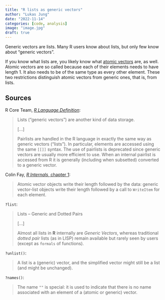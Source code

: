 ```yaml
---
title: "R lists as generic vectors"
author: "Lukas Jung"
date: "2022-11-14"
categories: [code, analysis]
image: "image.jpg"
draft: true
---
```


Generic vectors are lists. Many R users know about lists, but only few know about "generic vectors".

If you know what lists are, you likely know what [atomic vectors](https://adv-r.hadley.nz/vectors-chap.html#atomic-vectors) are, as well. Atomic vectors are so called because each of their elements needs to have length 1. It also needs to be of the same type as every other element. These two restrictions distinguish atomic vectors from generic ones, that is, from lists.

## Sources

R Core Team, [*R Language Definition*](https://cran.r-project.org/doc/manuals/r-release/R-lang.html):

> Lists ("generic vectors") are another kind of data storage.
>
> \[...\]
>
> Pairlists are handled in the R language in exactly the same way as generic vectors ("lists"). In particular, elements are accessed using the same `[[]]` syntax. The use of pairlists is deprecated since generic vectors are usually more efficient to use. When an internal pairlist is accessed from R it is generally (including when subsetted) converted to a generic vector.

Colin Fay, [*R Internals*, chapter 1](https://colinfay.me/r-internals/r-internal-structures.html#index-generic_002c-generic):

> Atomic vector objects write their length followed by the data: generic vector-list objects write their length followed by a call to `WriteItem` for each element.

`?list`:

> Lists -- Generic and Dotted Pairs
>
> \[...\]
>
> Almost all lists in **R** internally are *Generic Vectors*, whereas traditional *dotted pair* lists (as in LISP) remain available but rarely seen by users (except as `formals` of functions).

`?unlist()`:

> A list is a (generic) vector, and the simplified vector might still be a list (and might be unchanged).

`?names()`:

> The name `""` is special: it is used to indicate that there is no name associated with an element of a (atomic or generic) vector.

